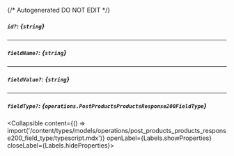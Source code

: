 {/* Autogenerated DO NOT EDIT  */}

##### `id?`: *{`string`}*

---
##### `fieldName?`: *{`string`}*

---
##### `fieldValue?`: *{`string`}*

---
##### `fieldType?`: *{`operations.PostProductsProductsResponse200FieldType`}*
<Collapsible content={() => import('/content/types/models/operations/post_products_products_response200_field_type/typescript.mdx')} openLabel={Labels.showProperties} closeLabel={Labels.hideProperties}>
</Collapsible>


